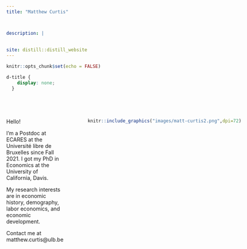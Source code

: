 ```yaml
---
title: "Matthew Curtis"



description: |
 
 
site: distill::distill_website
---
```


```r
knitr::opts_chunk$set(echo = FALSE)
```

```css
d-title {
    display: none;
  }
  
```

```
```
```
```


:::: {style="display: grid; grid-template-columns: 1fr 1fr; grid-column-gap: 50px; "}

::: {}
Hello! 

I'm a Postdoc at ECARES at the Université libre de Bruxelles since Fall 2021. I got my PhD in Economics at the University of California, Davis.

My research interests are in economic history, demography, labor economics, and economic development.

Contact me at matthew.curtis@ulb.be


:::

::: {}

```r
  knitr::include_graphics("images/matt-curtis2.png",dpi=72)
```
:::

::::

